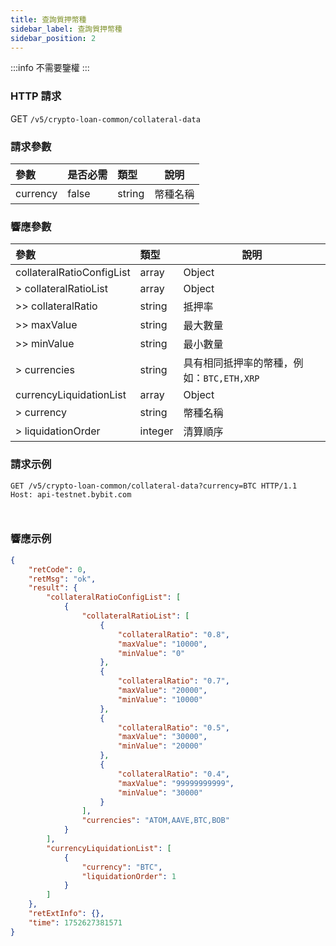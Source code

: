 ```yaml
---
title: 查詢質押幣種
sidebar_label: 查詢質押幣種
sidebar_position: 2
---
```

:::info
不需要鑒權
:::

### HTTP 請求
GET `/v5/crypto-loan-common/collateral-data`

### 請求參數
| 參數 | 是否必需 | 類型 | 說明|
|:----- |:-------|:-----|------ |
|currency|false|string|幣種名稱 |

### 響應參數
| 參數 | 類型 | 說明|
|:----- |:-----|----- |
|collateralRatioConfigList|array|Object|
|> collateralRatioList|array|Object|
|>> collateralRatio|string |抵押率|
|>> maxValue|string |最大數量|
|>> minValue|string |最小數量|
|> currencies|string|具有相同抵押率的幣種，例如：`BTC,ETH,XRP`|
|currencyLiquidationList|array|Object|
|> currency|string|幣種名稱|
|> liquidationOrder|integer|清算順序|

### 請求示例

<Tabs groupId="programming-languages">
<TabItem value="http" label="HTTP">

```http
GET /v5/crypto-loan-common/collateral-data?currency=BTC HTTP/1.1
Host: api-testnet.bybit.com
```

</TabItem>
<TabItem value="python" label="Python">

```python

```

</TabItem>

<TabItem value="Node" label="Node.js">

```n4js

```

</TabItem>
</Tabs>

### 響應示例

```json
{
    "retCode": 0,
    "retMsg": "ok",
    "result": {
        "collateralRatioConfigList": [
            {
                "collateralRatioList": [
                    {
                        "collateralRatio": "0.8",
                        "maxValue": "10000",
                        "minValue": "0"
                    },
                    {
                        "collateralRatio": "0.7",
                        "maxValue": "20000",
                        "minValue": "10000"
                    },
                    {
                        "collateralRatio": "0.5",
                        "maxValue": "30000",
                        "minValue": "20000"
                    },
                    {
                        "collateralRatio": "0.4",
                        "maxValue": "99999999999",
                        "minValue": "30000"
                    }
                ],
                "currencies": "ATOM,AAVE,BTC,BOB"
            }
        ],
        "currencyLiquidationList": [
            {
                "currency": "BTC",
                "liquidationOrder": 1
            }
        ]
    },
    "retExtInfo": {},
    "time": 1752627381571
}
```
